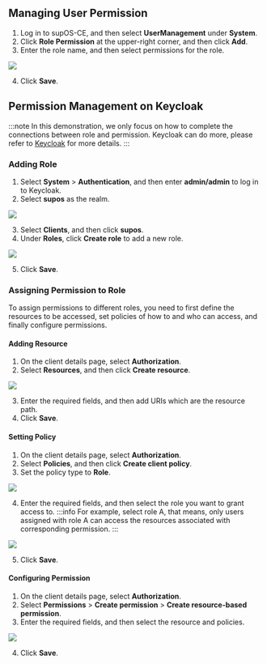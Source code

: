 ## Managing User Permission

1. Log in to supOS-CE, and then select **UserManagement** under **System**.
2. Click **Role Permission** at the upper-right corner, and then click **Add**.
3. Enter the role name, and then select permissions for the role.

<img src="http://communityimage2.oss-cn-hangzhou.aliyuncs.com/80.png" />

4. Click **Save**.

## Permission Management on Keycloak
:::note
In this demonstration, we only focus on how to complete the connections between role and permission. Keycloak can do more, please refer to <a href="https://www.keycloak.org/guides#getting-started">Keycloak</a>  for more details.
:::

### Adding Role
1. Select **System** > **Authentication**, and then enter **admin/admin** to log in to Keycloak.
2. Select **supos** as the realm.

<img src="http://communityimage2.oss-cn-hangzhou.aliyuncs.com/20.png" />

3. Select **Clients**, and then click **supos**.
4. Under **Roles**, click **Create role** to add a new role.

<img width={350} src="http://communityimage2.oss-cn-hangzhou.aliyuncs.com/21.png" />

5. Click **Save**.

### Assigning Permission to Role
To assign permissions to different roles, you need to first define the resources to be accessed, set policies of how to and who can access, and finally configure permissions.

#### Adding Resource
1. On the client details page, select **Authorization**.
2. Select **Resources**, and then click **Create resource**.

<img src="http://communityimage2.oss-cn-hangzhou.aliyuncs.com/22.png" />

3. Enter the required fields, and then add URIs which are the resource path.
4. Click **Save**.

#### Setting Policy
1. On the client details page, select **Authorization**.
2. Select **Policies**, and then click **Create client policy**.
3. Set the policy type to **Role**.

<img src="http://communityimage2.oss-cn-hangzhou.aliyuncs.com/23.png" />

4. Enter the required fields, and then select the role you want to grant access to.
:::info
For example, select role A, that means, only users assigned with role A can access the resources associated with corresponding permission.
:::

<img src="http://communityimage2.oss-cn-hangzhou.aliyuncs.com/24.png" />

5. Click **Save**.

#### Configuring Permission
1. On the client details page, select **Authorization**.
2. Select **Permissions** > **Create permission** > **Create resource-based permission**.
3. Enter the required fields, and then select the resource and policies.

<img src="http://communityimage2.oss-cn-hangzhou.aliyuncs.com/25.png" />

4. Click **Save**.